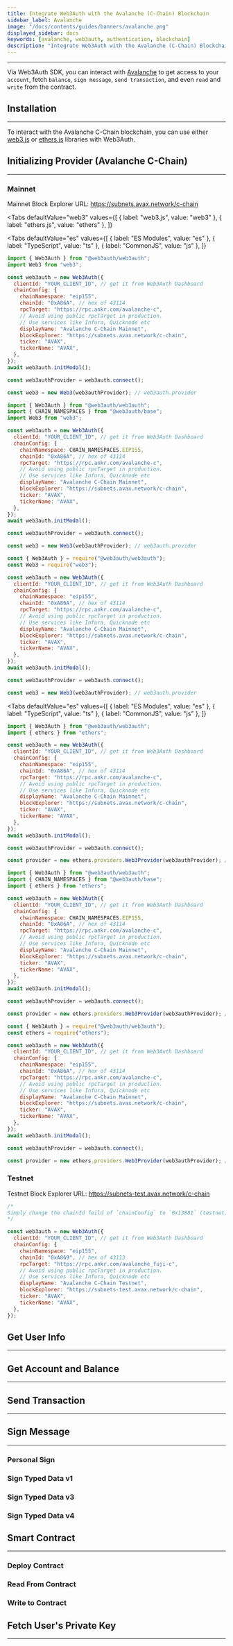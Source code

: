 ```yaml
---
title: Integrate Web3Auth with the Avalanche (C-Chain) Blockchain
sidebar_label: Avalanche
image: "/docs/contents/guides/banners/avalanche.png"
displayed_sidebar: docs
keywords: [avalanche, web3auth, authentication, blockchain]
description: "Integrate Web3Auth with the Avalanche (C-Chain) Blockchain | Documentation - Web3Auth"
---
```



---

Via Web3Auth SDK, you can interact with [Avalanche](https://www.avalabs.org) to get access to your `account`, fetch `balance`, `sign message`,
`send transaction`, and even `read` and `write` from the contract.

## Installation

---

To interact with the Avalanche C-Chain blockchain, you can use either [web3.js](https://web3js.readthedocs.io/en/v1.2.8/getting-started.html) or
[ethers.js](https://docs.ethers.io/v5/getting-started/) libraries with Web3Auth.

<InstallationSnippet />

## Initializing Provider (Avalanche C-Chain)

---

### Mainnet

Mainnet Block Explorer URL: https://subnets.avax.network/c-chain

<Tabs
  defaultValue="web3"
  values={[
    { label: "web3.js", value: "web3" },
    { label: "ethers.js", value: "ethers" },
  ]}
>
<TabItem value="web3">

<Tabs
  defaultValue="es"
  values={[
    { label: "ES Modules", value: "es" },
    { label: "TypeScript", value: "ts" },
    { label: "CommonJS", value: "js" },
  ]}
>
<TabItem value="es">

```js
import { Web3Auth } from "@web3auth/web3auth";
import Web3 from "web3";

const web3auth = new Web3Auth({
  clientId: "YOUR_CLIENT_ID", // get it from Web3Auth Dashboard
  chainConfig: {
    chainNamespace: "eip155",
    chainId: "0xA86A", // hex of 43114
    rpcTarget: "https://rpc.ankr.com/avalanche-c",
    // Avoid using public rpcTarget in production.
    // Use services like Infura, Quicknode etc
    displayName: "Avalanche C-Chain Mainnet",
    blockExplorer: "https://subnets.avax.network/c-chain",
    ticker: "AVAX",
    tickerName: "AVAX",
  },
});
await web3auth.initModal();

const web3authProvider = web3auth.connect();

const web3 = new Web3(web3authProvider); // web3auth.provider
```

</TabItem>
<TabItem value="ts">

```js
import { Web3Auth } from "@web3auth/web3auth";
import { CHAIN_NAMESPACES } from "@web3auth/base";
import Web3 from "web3";

const web3auth = new Web3Auth({
  clientId: "YOUR_CLIENT_ID", // get it from Web3Auth Dashboard
  chainConfig: {
    chainNamespace: CHAIN_NAMESPACES.EIP155,
    chainId: "0xA86A", // hex of 43114
    rpcTarget: "https://rpc.ankr.com/avalanche-c",
    // Avoid using public rpcTarget in production.
    // Use services like Infura, Quicknode etc
    displayName: "Avalanche C-Chain Mainnet",
    blockExplorer: "https://subnets.avax.network/c-chain",
    ticker: "AVAX",
    tickerName: "AVAX",
  },
});
await web3auth.initModal();

const web3authProvider = web3auth.connect();

const web3 = new Web3(web3authProvider); // web3auth.provider
```

</TabItem>
<TabItem value="js">

```js
const { Web3Auth } = require("@web3auth/web3auth");
const Web3 = require("web3");

const web3auth = new Web3Auth({
  clientId: "YOUR_CLIENT_ID", // get it from Web3Auth Dashboard
  chainConfig: {
    chainNamespace: "eip155",
    chainId: "0xA86A", // hex of 43114
    rpcTarget: "https://rpc.ankr.com/avalanche-c",
    // Avoid using public rpcTarget in production.
    // Use services like Infura, Quicknode etc
    displayName: "Avalanche C-Chain Mainnet",
    blockExplorer: "https://subnets.avax.network/c-chain",
    ticker: "AVAX",
    tickerName: "AVAX",
  },
});
await web3auth.initModal();

const web3authProvider = web3auth.connect();

const web3 = new Web3(web3authProvider); // web3auth.provider
```

</TabItem>
</Tabs>

</TabItem>
<TabItem value="ethers">

<Tabs
  defaultValue="es"
  values={[
    { label: "ES Modules", value: "es" },
    { label: "TypeScript", value: "ts" },
    { label: "CommonJS", value: "js" },
  ]}
>
<TabItem value="es">

```js
import { Web3Auth } from "@web3auth/web3auth";
import { ethers } from "ethers";

const web3auth = new Web3Auth({
  clientId: "YOUR_CLIENT_ID", // get it from Web3Auth Dashboard
  chainConfig: {
    chainNamespace: "eip155",
    chainId: "0xA86A", // hex of 43114
    rpcTarget: "https://rpc.ankr.com/avalanche-c",
    // Avoid using public rpcTarget in production.
    // Use services like Infura, Quicknode etc
    displayName: "Avalanche C-Chain Mainnet",
    blockExplorer: "https://subnets.avax.network/c-chain",
    ticker: "AVAX",
    tickerName: "AVAX",
  },
});
await web3auth.initModal();

const web3authProvider = web3auth.connect();

const provider = new ethers.providers.Web3Provider(web3authProvider); // web3auth.provider
```

</TabItem>
<TabItem value="ts">

```js
import { Web3Auth } from "@web3auth/web3auth";
import { CHAIN_NAMESPACES } from "@web3auth/base";
import { ethers } from "ethers";

const web3auth = new Web3Auth({
  clientId: "YOUR_CLIENT_ID", // get it from Web3Auth Dashboard
  chainConfig: {
    chainNamespace: CHAIN_NAMESPACES.EIP155,
    chainId: "0xA86A", // hex of 43114
    rpcTarget: "https://rpc.ankr.com/avalanche-c",
    // Avoid using public rpcTarget in production.
    // Use services like Infura, Quicknode etc
    displayName: "Avalanche C-Chain Mainnet",
    blockExplorer: "https://subnets.avax.network/c-chain",
    ticker: "AVAX",
    tickerName: "AVAX",
  },
});
await web3auth.initModal();

const web3authProvider = web3auth.connect();

const provider = new ethers.providers.Web3Provider(web3authProvider); // web3auth.provider
```

</TabItem>
<TabItem value="js">

```js
const { Web3Auth } = require("@web3auth/web3auth");
const ethers = require("ethers");

const web3auth = new Web3Auth({
  clientId: "YOUR_CLIENT_ID", // get it from Web3Auth Dashboard
  chainConfig: {
    chainNamespace: "eip155",
    chainId: "0xA86A", // hex of 43114
    rpcTarget: "https://rpc.ankr.com/avalanche-c",
    // Avoid using public rpcTarget in production.
    // Use services like Infura, Quicknode etc
    displayName: "Avalanche C-Chain Mainnet",
    blockExplorer: "https://subnets.avax.network/c-chain",
    ticker: "AVAX",
    tickerName: "AVAX",
  },
});
await web3auth.initModal();

const web3authProvider = web3auth.connect();

const provider = new ethers.providers.Web3Provider(web3authProvider); // web3auth.provider
```

</TabItem>
</Tabs>

</TabItem>
</Tabs>

### Testnet

Testnet Block Explorer URL: https://subnets-test.avax.network/c-chain

```js
/*
Simply change the chainId feild of `chainConfig` to `0x13881` (testnet)
*/

const web3auth = new Web3Auth({
  clientId: "YOUR_CLIENT_ID", // get it from Web3Auth Dashboard
  chainConfig: {
    chainNamespace: "eip155",
    chainId: "0xA869", // hex of 43113
    rpcTarget: "https://rpc.ankr.com/avalanche_fuji-c",
    // Avoid using public rpcTarget in production.
    // Use services like Infura, Quicknode etc
    displayName: "Avalanche C-Chain Testnet",
    blockExplorer: "https://subnets-test.avax.network/c-chain",
    ticker: "AVAX",
    tickerName: "AVAX",
  },
});
```

## Get User Info

---

<GetUserInfoSnippet />

## Get Account and Balance

---

<GetAccountAndBalanceSnippet />

## Send Transaction

---

<SendTransactionSnippet />

## Sign Message

---

### Personal Sign

<SignPersonalMessageSnippet />

### Sign Typed Data v1

<SignTypedDataV1Snippet />

### Sign Typed Data v3

<SignTypedDataV3Snippet />

### Sign Typed Data v4

<SignTypedDataV4Snippet />

## Smart Contract

---

<SmartContractSoliditySnippet />

### Deploy Contract

<DeployContractSolidityDeploySnippet />

### Read From Contract

<DeployContractSolidityReadSnippet />

### Write to Contract

<DeployContractSolidityWriteSnippet />

## Fetch User's Private Key

---

<FetchUserPrivateKeySnippet />
